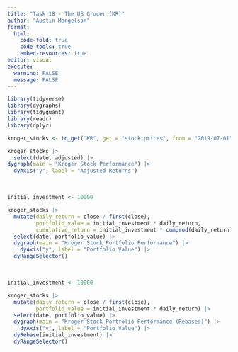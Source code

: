 ```yaml
---
title: "Task 18 - The US Grocer (KR)"
author: "Austin Mangelson"
format: 
  html:
    code-fold: true
    code-tools: true
    embed-resources: true
editor: visual
execute: 
  warning: FALSE
  message: FALSE
---
```


```r
library(tidyverse)
library(dygraphs)
library(tidyquant)
library(readr)
library(dplyr)
```

```r

kroger_stocks <- tq_get("KR", get = "stock.prices", from = "2019-07-01", to = "2024-07-01")

kroger_stocks |> 
  select(date, adjusted) |> 
dygraph(main = "Kroger Stock Performance") |> 
  dyAxis("y", label = "Adjusted Returns")
```

<br>

```r

initial_investment <- 10000

kroger_stocks |> 
  mutate(daily_return = close / first(close),
         portfolio_value = initial_investment * daily_return,
         cumulative_return = initial_investment * cumprod(daily_return)) |> 
  select(date, portfolio_value) |> 
  dygraph(main = "Kroger Stock Portfolio Performance") |> 
    dyAxis("y", label = "Portfolio Value") |> 
  dyRangeSelector()

```

<br>

```r

initial_investment <- 10000

kroger_stocks |> 
  mutate(daily_return = close / first(close),
         portfolio_value = initial_investment * daily_return) |> 
  select(date, portfolio_value) |> 
  dygraph(main = "Kroger Stock Portfolio Performance (Rebased)") |> 
    dyAxis("y", label = "Portfolio Value") |> 
  dyRebase(initial_investment) |> 
  dyRangeSelector()

```
